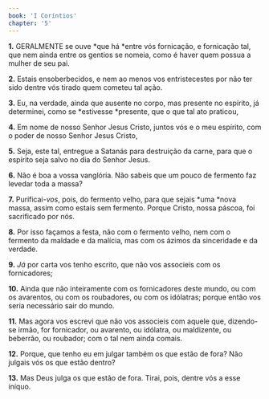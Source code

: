 ```yaml
---
book: 'I Coríntios'
chapter: '5'
---
```


**1.** GERALMENTE se ouve *que há *entre vós fornicação, e fornicação tal, que nem ainda entre os gentios se nomeia, como é haver quem possua a mulher de seu pai.

**2.** Estais ensoberbecidos, e nem ao menos vos entristecestes por não ter sido dentre vós tirado quem cometeu tal ação.

**3.** Eu, na verdade, ainda que ausente no corpo, mas presente no espírito, já determinei, como se *estivesse *presente, que o que tal ato praticou,

**4.** Em nome de nosso Senhor Jesus Cristo, juntos vós e o meu espírito, com o poder de nosso Senhor Jesus Cristo,

**5.** Seja, este tal, entregue a Satanás para destruição da carne, para que o espírito seja salvo no dia do Senhor Jesus.

**6.** Não é boa a vossa vanglória. Não sabeis que um pouco de fermento faz levedar toda a massa?

**7.** Purificai-*vos*, pois, do fermento velho, para que sejais *uma *nova massa, assim como estais sem fermento. Porque Cristo, nossa páscoa, foi sacrificado por nós.

**8.** Por isso façamos a festa, não com o fermento velho, nem com o fermento da maldade e da malícia, mas com os ázimos da sinceridade e da verdade.

**9.** *Já* por carta vos tenho escrito, que não vos associeis com os fornicadores;

**10.** Ainda que não inteiramente com os fornicadores deste mundo, ou com os avarentos, ou com os roubadores, ou com os idólatras; porque então vos seria necessário sair do mundo.

**11.** Mas agora vos escrevi que não vos associeis com aquele que, dizendo-se irmão, for fornicador, ou avarento, ou idólatra, ou maldizente, ou beberrão, ou roubador; com o tal nem ainda comais.

**12.** Porque, que tenho eu em julgar também os que estão de fora? Não julgais vós os que estão dentro?

**13.** Mas Deus julga os que estão de fora. Tirai, pois, dentre vós a esse iníquo.